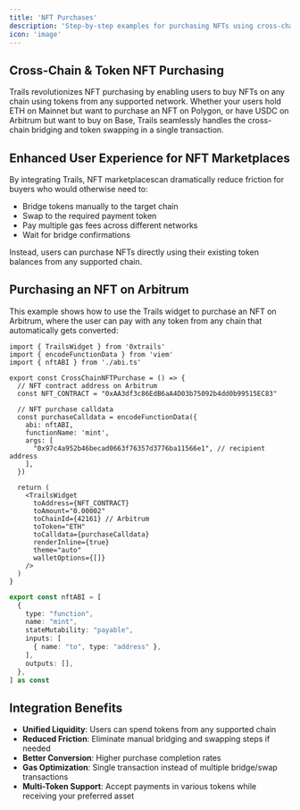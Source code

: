 ```yaml
---
title: 'NFT Purchases'
description: 'Step-by-step examples for purchasing NFTs using cross-chain payments and multi-token support'
icon: 'image'
---
```


## Cross-Chain & Token NFT Purchasing

Trails revolutionizes NFT purchasing by enabling users to buy NFTs on any chain using tokens from any supported network. Whether your users hold ETH on Mainnet but want to purchase an NFT on Polygon, or have USDC on Arbitrum but want to buy on Base, Trails seamlessly handles the cross-chain bridging and token swapping in a single transaction.

## Enhanced User Experience for NFT Marketplaces

By integrating Trails, NFT marketplacescan dramatically reduce friction for buyers who would otherwise need to:
- Bridge tokens manually to the target chain
- Swap to the required payment token
- Pay multiple gas fees across different networks
- Wait for bridge confirmations

Instead, users can purchase NFTs directly using their existing token balances from any supported chain.

## Purchasing an NFT on Arbitrum

This example shows how to use the Trails widget to purchase an NFT on Arbitrum, where the user can pay with any token from any chain that automatically gets converted:

<CodeGroup>

```tsx NFTPurchase.tsx
import { TrailsWidget } from '0xtrails'
import { encodeFunctionData } from 'viem'
import { nftABI } from './abi.ts'

export const CrossChainNFTPurchase = () => {
  // NFT contract address on Arbitrum
  const NFT_CONTRACT = "0xAA3df3c86EdB6aA4D03b75092b4dd0b99515EC83"
  
  // NFT purchase calldata
  const purchaseCalldata = encodeFunctionData({
    abi: nftABI,
    functionName: 'mint',
    args: [
      "0x97c4a952b46becad0663f76357d3776ba11566e1", // recipient address
    ],
  })

  return (
    <TrailsWidget
      toAddress={NFT_CONTRACT}
      toAmount="0.00002"
      toChainId={42161} // Arbitrum
      toToken="ETH"
      toCalldata={purchaseCalldata}
      renderInline={true}
      theme="auto"
      walletOptions={[]}
    />
  )
}
```

```typescript abi.ts
export const nftABI = [
  {
    type: "function",
    name: "mint",
    stateMutability: "payable",
    inputs: [
      { name: "to", type: "address" },
    ],
    outputs: [],
  },
] as const
```

</CodeGroup>

## Integration Benefits

- **Unified Liquidity**: Users can spend tokens from any supported chain
- **Reduced Friction**: Eliminate manual bridging and swapping steps if needed
- **Better Conversion**: Higher purchase completion rates
- **Gas Optimization**: Single transaction instead of multiple bridge/swap transactions
- **Multi-Token Support**: Accept payments in various tokens while receiving your preferred asset
